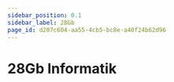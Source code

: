 ```yaml
---
sidebar_position: 0.1
sidebar_label: 28Gb
page_id: d207c604-aa55-4cb5-bc8e-a40f24b62d96
---
```




# 28Gb Informatik

<Directory name="Notizen" id="b2ace971-e9ba-43dd-9190-2955fb7f89ca" />

<Tabs queryString="semester">
    <TabItem label="Semester 3" value="s3" default>
        <TabItem label="Doppellektion">
            <SemesterTable
                header={['Datum', 'Thema', 'Inhalt']}
                compact
                selectable
                rows={hs2025}
                order={SortTimeTableByDate()}
            />
        </TabItem>
    </TabItem>
    <TabItem label="Semester 2" value="s2">
        <TabItem label="Doppellektion">
            <SemesterTable
                header={['Datum', 'Thema', 'Inhalt']}
                compact
                selectable
                rows={fs2025}
                order={SortTimeTableByDate()}
            />
        </TabItem>
    </TabItem>
    <TabItem label="Semester 1" value="s1">
        <Tabs>
            <TabItem label="Einzellektion" value="gym1-hs-theorie">
                <SemesterTable
                    header={['Datum', 'Thema', 'Inhalt']}
                    compact
                    selectable
                    rows={hs2024}
                    order={SortTimeTableByDate()}
                />
            </TabItem>
            <TabItem label="Praktikum" value="gym1-hs-praktikum">
                <SemesterTable
                    header={['Datum', 'Halbklasse', 'Thema', 'Inhalt']}
                    compact
                    selectable
                    rows={hk2024}
                    order={SortTimeTableByDate()}
                />
            </TabItem>
        </Tabs>
    </TabItem>
</Tabs>